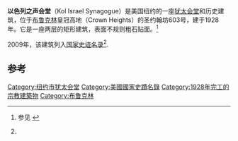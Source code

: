 {{Infobox NRHP
  | name = 以色列之声会堂 
  | image = Kol Israel St John's Pl Bklyn sunny jeh.jpg
  | location= 美国纽约[[布鲁克林|布鲁克林]]圣约翰坊603号
  | coordinates = {{coord|40|40|22.3|N|73|57|29.5|W|region:US_type:landmark|display=inline,title}}
| locmapin = New York City#New York#USA
  | built = 1928
  | architect = Goldstone, Tobias
  | architecture = 新古典主义
  | added = 2009年12月2日
  | refnum = 09000966
<ref name="nrhp">{{cite web|url=http://www.nps.gov/nr/listings/20091211.htm|title=National Register of Historic Places|date=2009-12-11|work=WEEKLY LIST OF ACTIONS TAKEN ON PROPERTIES: 11/30/09  THROUGH  12/04/09|publisher=National Park Service|accessdate=2017-01-23|archive-date=2017-05-26|archive-url=https://web.archive.org/web/20170526194917/https://www.nps.gov/nr/listings/20091211.htm|dead-url=no}}</ref>
}}
'''以色列之声会堂'''（Kol Israel Synagogue）是美国纽约的一座[[犹太会堂|犹太会堂]]和历史建筑，位于[[布鲁克林|布鲁克林]]皇冠高地（Crown Heights）的圣约翰坊603号，建于1928年。它是一座两层的矩形建筑，表面不规则粗石贴面。<ref name="nrhpinv_ny">{{cite web |url=http://www.oprhp.state.ny.us/hpimaging/hp_view.asp?GroupView=102990 |title=National Register of Historic Places Registration:Kol Israel Synagogue |date=October 2009 |accessdate=2011-02-20 |author=Kathy Howe |publisher=New York State Office of Parks, Recreation and Historic Preservation |deadurl=yes |archiveurl=https://web.archive.org/web/20121019070537/http://www.oprhp.state.ny.us/hpimaging/hp_view.asp?GroupView=102990 |archivedate=2012-10-19 }} 参见 {{cite web |url=http://www.oprhp.state.ny.us/hpimaging/hp_view.asp?GroupView=102977 |title=Accompanying 11 photos |deadurl=yes |archiveurl=https://web.archive.org/web/20121019070550/http://www.oprhp.state.ny.us/hpimaging/hp_view.asp?GroupView=102977 |archivedate=2012-10-19 |accessdate=2017-01-23 }}</ref>

2009年，该建筑列入[[国家史迹名录|国家史迹名录]]<ref name="nrhp"/>.

==参考==
{{reflist}}

[[Category:纽约市犹太会堂|Category:纽约市犹太会堂]]
[[Category:美國國家史蹟名錄|Category:美國國家史蹟名錄]]
[[Category:1928年完工的宗教建築物|Category:1928年完工的宗教建築物]]
[[Category:布鲁克林|Category:布鲁克林]]